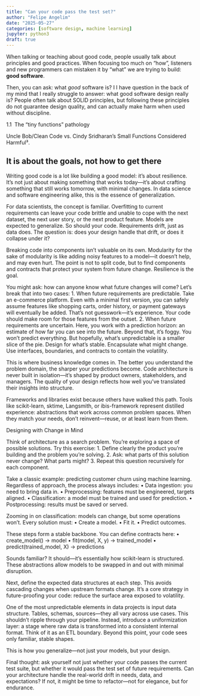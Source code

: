 ```yaml
---
title: "Can your code pass the test set?"
author: "Felipe Angelim"
date: "2025-05-27"
categories: [software design, machine learning]
jupyter: python3
draft: true
---
```


When talking or teaching about good code, people usually talk about principles and good practices.
When focusing too much on "how", listeners and new programmers can mistaken it by "what" we
are trying to build: **good software**.

Then, you can ask: what *good* software is? I 
I have question in the back of my mind that I really struggle to answer: what good software design really is? People often talk about SOLID principles, but following these principles do not guarantee
design quality, and can actually make harm when used without discipline. 

1.1  The “tiny functions” pathology

Uncle Bob/Clean Code vs. Cindy Sridharan’s Small Functions Considered Harmful³.

## It is about the goals, not how to get there

Writing good code is a lot like building a good model: it’s about resilience. It’s not just about making something that works today—it’s about crafting something that still works tomorrow, with minimal changes. In data science and software engineering alike, this is the essence of generalization.

For data scientists, the concept is familiar. Overfitting to current requirements can leave your code brittle and unable to cope with the next dataset, the next user story, or the next product feature. Models are expected to generalize. So should your code. Requirements drift, just as data does. The question is: does your design handle that drift, or does it collapse under it?

Breaking code into components isn’t valuable on its own. Modularity for the sake of modularity is like adding noisy features to a model—it doesn’t help, and may even hurt. The point is not to split code, but to find components and contracts that protect your system from future change. Resilience is the goal.

You might ask: how can anyone know what future changes will come? Let’s break that into two cases:
	1.	When future requirements are predictable.
Take an e-commerce platform. Even with a minimal first version, you can safely assume features like shopping carts, order history, or payment gateways will eventually be added. That’s not guesswork—it’s experience. Your code should make room for those features from the outset.
	2.	When future requirements are uncertain.
Here, you work with a prediction horizon: an estimate of how far you can see into the future. Beyond that, it’s foggy. You won’t predict everything. But hopefully, what’s unpredictable is a smaller slice of the pie. Design for what’s stable. Encapsulate what might change. Use interfaces, boundaries, and contracts to contain the volatility.

This is where business knowledge comes in. The better you understand the problem domain, the sharper your predictions become. Code architecture is never built in isolation—it’s shaped by product owners, stakeholders, and managers. The quality of your design reflects how well you’ve translated their insights into structure.

Frameworks and libraries exist because others have walked this path. Tools like scikit-learn, sktime, Langsmith, or ibis-framework represent distilled experience: abstractions that work across common problem spaces. When they match your needs, don’t reinvent—reuse, or at least learn from them.

Designing with Change in Mind

Think of architecture as a search problem. You’re exploring a space of possible solutions. Try this exercise:
	1.	Define clearly the product you’re building and the problem you’re solving.
	2.	Ask: what parts of this solution never change? What parts might?
	3.	Repeat this question recursively for each component.

Take a classic example: predicting customer churn using machine learning. Regardless of approach, the process always includes:
	•	Data ingestion: you need to bring data in.
	•	Preprocessing: features must be engineered, targets aligned.
	•	Classification: a model must be trained and used for prediction.
	•	Postprocessing: results must be saved or served.

Zooming in on classification: models can change, but some operations won’t. Every solution must:
	•	Create a model.
	•	Fit it.
	•	Predict outcomes.

These steps form a stable backbone. You can define contracts here:
	•	create_model() → model
	•	fit(model, X, y) → trained_model
	•	predict(trained_model, X) → predictions

Sounds familiar? It should—it’s essentially how scikit-learn is structured. These abstractions allow models to be swapped in and out with minimal disruption.

Next, define the expected data structures at each step. This avoids cascading changes when upstream formats change. It’s a core strategy in future-proofing your code: reduce the surface area exposed to volatility.

One of the most unpredictable elements in data projects is input data structure. Tables, schemas, sources—they all vary across use cases. This shouldn’t ripple through your pipeline. Instead, introduce a uniformization layer: a stage where raw data is transformed into a consistent internal format. Think of it as an ETL boundary. Beyond this point, your code sees only familiar, stable shapes.

This is how you generalize—not just your models, but your design.



Final thought: ask yourself not just whether your code passes the current test suite, but whether it would pass the test set of future requirements. Can your architecture handle the real-world drift in needs, data, and expectations? If not, it might be time to refactor—not for elegance, but for endurance.